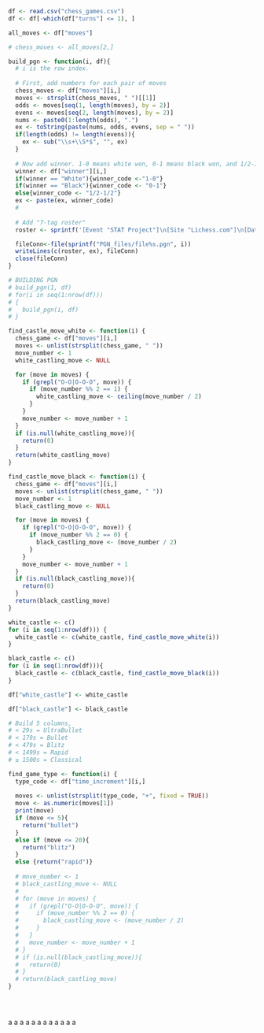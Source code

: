 ```r
df <- read.csv("chess_games.csv")
df <- df[-which(df["turns"] <= 1), ]

all_moves <- df["moves"]
```

```r
# chess_moves <- all_moves[2,]

build_pgn <- function(i, df){
  # i is the row index. 
  
  # First, add numbers for each pair of moves
  chess_moves <- df["moves"][i,]
  moves <- strsplit(chess_moves, " ")[[1]]
  odds <- moves[seq(1, length(moves), by = 2)]
  evens <- moves[seq(2, length(moves), by = 2)]
  nums <- paste0(1:length(odds), ".")
  ex <- toString(paste(nums, odds, evens, sep = " "))
  if(length(odds) != length(evens)){
    ex <- sub("\\s+\\S*$", "", ex)
  }
  
  # Now add winner. 1-0 means white won, 0-1 means black won, and 1/2-1/2 means draw
  winner <- df["winner"][i,]
  if(winner == "White"){winner_code <-"1-0"}
  if(winner == "Black"){winner_code <- "0-1"}
  else{winner_code <- "1/2-1/2"}
  ex <- paste(ex, winner_code)
  #
  
  # Add "7-tag roster"
  roster <- sprintf('[Event "STAT Project"]\n[Site "Lichess.com"]\n[Date "1992.11.04"]\n[Round "-"]\n[White "%s"]\n[Black, "%s"]\n[Result "%s"]\n\n', df["white_id"][i,], df["black_id"][i,], winner_code)

  fileConn<-file(sprintf("PGN_files/file%s.pgn", i))
  writeLines(c(roster, ex), fileConn)
  close(fileConn)
}


```

```r
# BUILDING PGN
# build_pgn(1, df)
# for(i in seq(1:nrow(df)))
# {
#   build_pgn(i, df)
# }
```

```r
find_castle_move_white <- function(i) {
  chess_game <- df["moves"][i,]
  moves <- unlist(strsplit(chess_game, " "))
  move_number <- 1
  white_castling_move <- NULL

  for (move in moves) {
    if (grepl("O-O|O-O-O", move)) {
      if (move_number %% 2 == 1) {
        white_castling_move <- ceiling(move_number / 2)
      }
    }
    move_number <- move_number + 1
  }
  if (is.null(white_castling_move)){
    return(0)
  }
  return(white_castling_move)
}

```

```r
find_castle_move_black <- function(i) {
  chess_game <- df["moves"][i,]
  moves <- unlist(strsplit(chess_game, " "))
  move_number <- 1
  black_castling_move <- NULL

  for (move in moves) {
    if (grepl("O-O|O-O-O", move)) {
      if (move_number %% 2 == 0) {
        black_castling_move <- (move_number / 2)
      }
    }
    move_number <- move_number + 1
  }
  if (is.null(black_castling_move)){
    return(0)
  }
  return(black_castling_move)
}

```


```r
white_castle <- c()
for (i in seq(1:nrow(df))) {  
  white_castle <- c(white_castle, find_castle_move_white(i))
}
```

```r
black_castle <- c()
for (i in seq(1:nrow(df))){
  black_castle <- c(black_castle, find_castle_move_black(i))
}
```

```r
df["white_castle"] <- white_castle
```

```r
df["black_castle"] <- black_castle
```

```r
# Build 5 columns, 
# < 29s = UltraBullet
# < 179s = Bullet
# < 479s = Blitz
# < 1499s = Rapid
# ≥ 1500s = Classical

find_game_type <- function(i) {
  type_code <- df["time_increment"][i,]
  
  moves <- unlist(strsplit(type_code, "+", fixed = TRUE))
  move <- as.numeric(moves[1])
  print(move)
  if (move <= 5){
    return("bullet")
  }
  else if (move <= 20){
    return("blitz")
  }
  else {return("rapid")}
  
  # move_number <- 1
  # black_castling_move <- NULL
  # 
  # for (move in moves) {
  #   if (grepl("O-O|O-O-O", move)) {
  #     if (move_number %% 2 == 0) {
  #       black_castling_move <- (move_number / 2)
  #     }
  #   }
  #   move_number <- move_number + 1
  # }
  # if (is.null(black_castling_move)){
  #   return(0)
  # }
  # return(black_castling_move)
}



```

```r

```

```r

```

a
a
a
a
a
a
a
a
a
a
a
a


